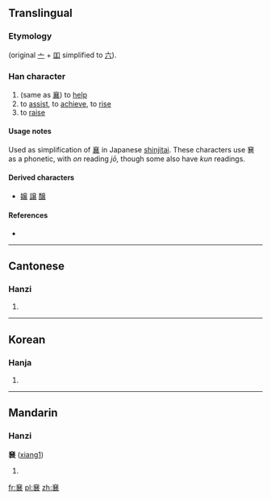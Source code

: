 ==Translingual==
{{ja-forms|㐮||[[襄]]}}

===Etymology===
{{Han simp|襄|f=吅|t=八}} (original [[亠]] + [[吅]] simplified to [[六]]).

===Han character===
{{Han char|rn=8|rad=亠|as=11|sn=13|four=|canj=卜金廿廿女 (YCTTV)|ids=⿱[[六]]⿳[[井]][[一]][[𧘇]]}}

# (same as [[襄]]) to [[help]]
# to [[assist]], to [[achieve]], to [[rise]]
# to [[raise]]

====Usage notes====
Used as simplification of [[襄]] in Japanese [[shinjitai]]. These characters use 㐮 as a phonetic, with ''on'' reading ''jō,'' though some also have ''kun'' readings.

====Derived characters====
* [[嬢]] [[譲]] [[醸]]

====References====
* {{Han ref|kx=0089.201|hdz=10291.080|uh=342E|ud=13358}}

----

==Cantonese==

===Hanzi===
{{yue-hanzi|jyut=[[soeng1]]|y=seung1}}

# {{defn|lang=yue|sort=亠11}}

----

==Korean==

===Hanja===
{{ko-hanja|hangeul=양|rv=yang|mr=yang|y=yang|eumhun=돕다|ehrv=dopda|ehmr=topta|ehy=topta}}

# {{defn|lang=ko|sort=亠11}}

----

==Mandarin==

===Hanzi===
'''㐮''' ([[xiang1]])

# {{defn|lang=cmn}}

[[fr:㐮]]
[[pl:㐮]]
[[zh:㐮]]